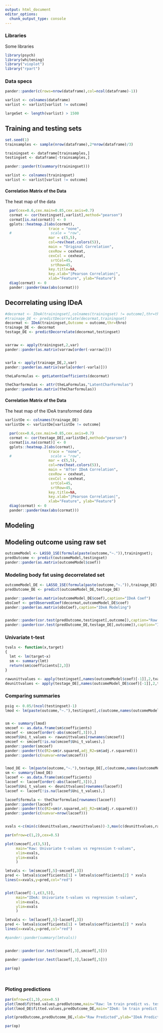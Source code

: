 ```yaml
---
output: html_document
editor_options: 
  chunk_output_type: console
---
```

### Libraries
Some libraries
```r
library(psych)
library(whitening)
library("vioplot")
library("rpart")

```

### Data specs



```r
pander::pander(c(rows=nrow(dataframe),col=ncol(dataframe)-1))

varlist <- colnames(dataframe)
varlist <- varlist[varlist != outcome]

largeSet <- length(varlist) > 1500 
```


## Training and testing sets

```r
set.seed(1)
trainsamples <- sample(nrow(dataframe),2*nrow(dataframe)/3)

trainingset <- dataframe[trainsamples,]
testingset <- dataframe[-trainsamples,]

pander::pander(t(summary(trainingset)))

varlist <- colnames(trainingset)
varlist <- varlist[varlist != outcome]
```


#### Correlation Matrix of the Data

The heat map of the data

```r


  par(cex=0.6,cex.main=0.85,cex.axis=0.7)
  cormat <- cor(testingset[,varlist],method="pearson")
  cormat[is.na(cormat)] <- 0
  gplots::heatmap.2(abs(cormat),
                    trace = "none",
  #                  scale = "row",
                    mar = c(5,5),
                    col=rev(heat.colors(5)),
                    main = "Original Correlation",
                    cexRow = cexheat,
                    cexCol = cexheat,
                     srtCol=45,
                     srtRow=45,
                    key.title=NA,
                    key.xlab="|Pearson Correlation|",
                    xlab="Feature", ylab="Feature")
  diag(cormat) <- 0
  pander::pander(max(abs(cormat)))

```



##  Decorrelating using IDeA

```r
#decormat <- IDeA(trainingset[,colnames(trainingset) != outcome],thr=thro)
#trainage_DE <- predictDecorrelate(decormat,trainingset)
decormat <- IDeA(trainingset,Outcome = outcome,thr=thro)
trainage_DE <- decormat
testage_DE <- predictDecorrelate(decormat,testingset)


varraw <- apply(trainingset,2,var)
pander::pander(as.matrix(varraw[order(-varraw)]))


varla <- apply(trainage_DE,2,var)
pander::pander(as.matrix(varla[order(-varla)]))

theLaFormulas <- getLatentCoefficients(decormat)

theCharformulas <- attr(theLaFormulas,"LatentCharFormulas")
pander::pander(as.matrix(theCharformulas))


```

#### Correlation Matrix of the Data

The heat map of the IDeA transformed data

```r

varlistDe <- colnames(trainage_DE)
varlistDe <- varlistDe[varlistDe != outcome]

  par(cex=0.6,cex.main=0.85,cex.axis=0.7)
  cormat <- cor(testage_DE[,varlistDe],method="pearson")
  cormat[is.na(cormat)] <- 0
  gplots::heatmap.2(abs(cormat),
                    trace = "none",
  #                  scale = "row",
                    mar = c(5,5),
                    col=rev(heat.colors(5)),
                    main = "After IDeA Correlation",
                    cexRow = cexheat,
                    cexCol = cexheat,
                     srtCol=45,
                     srtRow=45,
                    key.title=NA,
                    key.xlab="|Pearson Correlation|",
                    xlab="Feature", ylab="Feature")
  diag(cormat) <- 0
  pander::pander(max(abs(cormat)))

```


## Modeling

## Modeling outcome using raw set

```r
outcomeModel <- LASSO_1SE(formula(paste(outcome,"~.")),trainingset);
predOutcome <- predict(outcomeModel,testingset)
pander::pander(as.matrix(outcomeModel$coef))

```

### Modeling body fat using decorrelated set

```r
outcomeModel_DE <- LASSO_1SE(formula(paste(outcome,"~.")),trainage_DE);
predOutcome_DE <- predict(outcomeModel_DE,testage_DE)

pander::pander(as.matrix(outcomeModel_DE$coef),caption="IDeA Coef")
obsCoef <- getObservedCoef(decormat,outcomeModel_DE$coef)
pander::pander(as.matrix(obsCoef),caption="IDeA Modeling")


pander::pander(cor.test(predOutcome,testingset[,outcome]),caption="Raw Model")
pander::pander(cor.test(predOutcome_DE,testage_DE[,outcome]),caption="IDeA-based Model")

```

### Univariate t-test

```r

tvals <- function(x,target)
{
  lmt <- lm(target~x)
  sm <- summary(lmt)
  return(sm$coefficients[2,3])
}

rawunittvalues <- apply(testingset[,names(outcomeModel$coef)[-1]],2,tvals,testingset[,outcome])
deunittvalues <- apply(testage_DE[,names(outcomeModel_DE$coef)[-1]],2,tvals,testingset[,outcome])
```


### Comparing summaries

```r

psig <- 0.05/(ncol(testingset)-1)
lmod <- lm(paste(outcome,"~."),testingset[,c(outcome,names(outcomeModel$coef)[-1])])


sm <- summary(lmod)
smcoef <- as.data.frame(sm$coefficients)
smcoef <- smcoef[order(-abs(smcoef[,3])),]
smcoef$Uni_t_values <- rawunittvalues[rownames(smcoef)]
smcoef <- smcoef[!is.na(smcoef$Uni_t_values),]
pander::pander(smcoef)
pander::pander(t(c(R2=sm$r.squared,adj_R2=sm$adj.r.squared)))
pander::pander(c(numvar=nrow(smcoef)))


lmod_DE <- lm(paste(outcome,"~."),testage_DE[,c(outcome,names(outcomeModel_DE$coef)[-1])])
sm <- summary(lmod_DE)
lacoef <- as.data.frame(sm$coefficients)
lacoef <- lacoef[order(-abs(lacoef[,3])),]
lacoef$Uni_t_values <- deunittvalues[rownames(lacoef)]
lacoef <- lacoef[!is.na(lacoef$Uni_t_values),]

lacoef$formula <- theCharformulas[rownames(lacoef)]
pander::pander(lacoef)
pander::pander(t(c(R2=sm$r.squared,adj_R2=sm$adj.r.squared)))
pander::pander(c(numvar=nrow(lacoef)))


xvals <-c(min(c(deunittvalues,rawunittvalues))-3,max(c(deunittvalues,rawunittvalues))+3)

par(mfrow=c(1,2),cex=0.5)

plot(smcoef[,c(3,5)],
     main="Raw: Univariate t-values vs regression t-values",
     xlim=xvals,
     ylim=xvals
     )

lmtvals <- lm(smcoef[,5]~smcoef[,3])
pred <- lmtvals$coefficients[1] + lmtvals$coefficients[2] * xvals
lines(x=xvals,y=pred,col="red")


plot(lacoef[-1,c(3,5)],
     main="IDeA: Univariate t-values vs regression t-values",
     xlim=xvals,
     ylim=xvals
     )

lmtvals <- lm(lacoef[,5]~lacoef[,3])
pred <- lmtvals$coefficients[1] + lmtvals$coefficients[2] * xvals
lines(x=xvals,y=pred,col="red")

#pander::pander(summary(lmtvals))


pander::pander(cor.test(smcoef[,3],smcoef[,5]))

pander::pander(cor.test(lacoef[,3],lacoef[,5]))

par(op)




```

### Ploting predictions

```r
par(mfrow=c(1,3),cex=0.5)
plot(lmod$fitted.values,predOutcome,main="Raw: lm train predict vs. test predict",xlab="Train",ylab="Test")
plot(lmod_DE$fitted.values,predOutcome_DE,main="IDeA: lm train predict vs. test predict",xlab="Train",ylab="Test")

plot(predOutcome,predOutcome_DE,xlab="Raw Predicted",ylab="IDeA Predicted",main="Raw vs. IDeA")

par(op)

```

